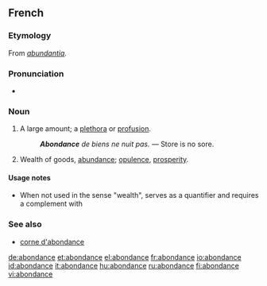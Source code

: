 ==French==

===Etymology===
From {{etyl|la|fr}} ''[[abundantia]]''.

===Pronunciation===
* {{audio|Fr-abondance.ogg|Audio}}

===Noun===
{{fr-noun|f}}
# A large amount; a [[plethora]] or [[profusion]].
#:'''''Abondance''' de biens ne nuit pas.'' — Store is no sore.
# Wealth of goods, [[abundance]]; [[opulence]], [[prosperity]].

====Usage notes====
*When not used in the sense "wealth", {{term||abondance}} serves as a quantifier and requires a complement with {{term|de}}

===See also===
* [[corne d'abondance]]

[[de:abondance]]
[[et:abondance]]
[[el:abondance]]
[[fr:abondance]]
[[io:abondance]]
[[id:abondance]]
[[it:abondance]]
[[hu:abondance]]
[[ru:abondance]]
[[fi:abondance]]
[[vi:abondance]]